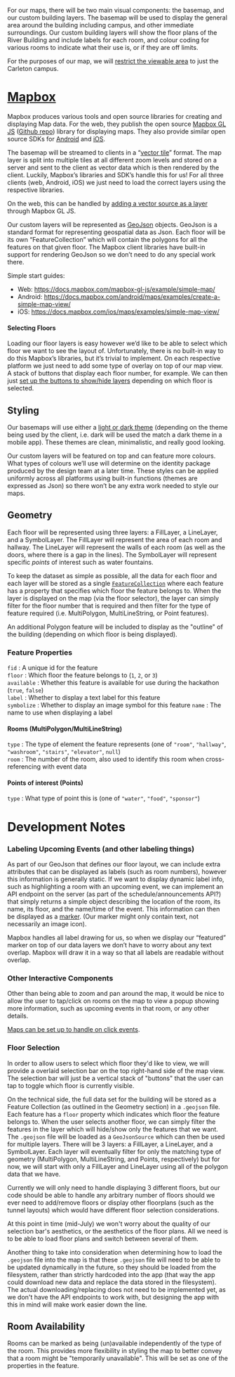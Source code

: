 For our maps, there will be two main visual components: the basemap, and our custom building layers. The basemap will be used to display the general area around the building including campus, and other immediate surroundings. Our custom building layers will show the floor plans of the River Building and include labels for each room, and colour coding for various rooms to indicate what their use is, or if they are off limits. 

For the purposes of our map, we will [restrict the viewable area](https://docs.mapbox.com/mapbox-gl-js/example/restrict-bounds/) to just the Carleton campus.

# [Mapbox](https://www.mapbox.com/)

Mapbox produces various tools and open source libraries for creating and displaying Map data. For the web, they publish the open source [Mapbox GL JS](https://docs.mapbox.com/mapbox-gl-js/overview/) ([Github repo](https://github.com/mapbox/mapbox-gl-js)) library for displaying maps. They also provide similar open source SDKs for [Android](https://docs.mapbox.com/android/maps/overview/) and [iOS](https://docs.mapbox.com/ios/maps/overview/).

The basemap will be streamed to clients in a “[vector tile](https://docs.mapbox.com/vector-tiles/reference/)” format. The map layer is split into multiple tiles at all different zoom levels and stored on a server and sent to the client as vector data which is then rendered by the client. Luckily, Mapbox’s libraries and SDK’s handle this for us! For all three clients (web, Android, iOS) we just need to load the correct layers using the respective libraries.

On the web, this can be handled by [adding a vector source as a layer](https://docs.mapbox.com/mapbox-gl-js/example/vector-source/) through Mapbox GL JS.

Our custom layers will be represented as [GeoJson](https://geojson.org/) objects. GeoJson is a standard format for representing geospatial data as Json. Each floor will be its own “FeatureCollection” which will contain the polygons for all the features on that given floor. The Mapbox client libraries have built-in support for rendering GeoJson so we don’t need to do any special work there.

Simple start guides:  
- Web: https://docs.mapbox.com/mapbox-gl-js/example/simple-map/
- Android: https://docs.mapbox.com/android/maps/examples/create-a-simple-map-view/
- iOS: https://docs.mapbox.com/ios/maps/examples/simple-map-view/

#### Selecting Floors

Loading our floor layers is easy however we’d like to be able to select which floor we want to see the layout of. Unfortunately, there is no built-in way to do this Mapbox’s libraries, but it’s trivial to implement. 
On each respective platform we just need to add some type of overlay on top of our map view. A stack of buttons that display each floor number, for example. We can then just [set up the buttons to show/hide layers](https://docs.mapbox.com/mapbox-gl-js/example/toggle-layers/) depending on which floor is selected.

## Styling

Our basemaps will use either a [light or dark theme](https://www.mapbox.com/maps/light-dark/) (depending on the theme being used by the client, i.e. dark will be used the match a dark theme in a mobile app). These themes are clean, minimalistic, and really good looking.

Our custom layers will be featured on top and can feature more colours. What types of colours we’ll use will determine on the identity package produced by the design team at a later time.
These styles can be applied uniformly across all platforms using built-in functions (themes are expressed as Json) so there won’t be any extra work needed to style our maps.

## Geometry

Each floor will be represented using three layers: a FillLayer, a LineLayer, and a SymbolLayer. The FillLayer will represent the area of each room and hallway. The LineLayer will represent the walls of each room (as well as the doors, where there is a gap in the lines). The SymbolLayer will represent specific *points* of interest such as water fountains. 

To keep the dataset as simple as possible, all the data for each floor and each layer will be stored as a single [`FeatureCollection`](http://wiki.geojson.org/GeoJSON_draft_version_6#FeatureCollection) where each feature has a property that specifies which floor the feature belongs to. When the layer is displayed on the map (via the floor selector), the layer can simply filter for the floor number that is required and then filter for the type of feature required (i.e. MultiPolygon, MultiLineString, or Point features).

An additional Polygon feature will be included to display as the "outline" of the building (depending on which floor is being displayed).

### Feature Properties
`fid` : A unique id for the feature  
`floor` : Which floor the feature belongs to (`1`, `2`, or `3`)  
`available` : Whether this feature is available for use during the hackathon (`true`, `false`)  
`label` : Whether to display a text label for this feature  
`symbolize` : Whether to display an image symbol for this feature
`name` : The name to use when displaying a label

#### Rooms (MultiPolygon/MultiLineString)
`type` : The type of element the feature represents (one of `"room"`, `"hallway"`, `"washroom"`, `"stairs"`, `"elevator"`, `null`)  
`room` : The number of the room, also used to identify this room when cross-referencing with event data  

#### Points of interest (Points)
`type` : What type of point this is (one of `"water"`, `"food"`, `"sponsor"`)  

# Development Notes

### Labeling Upcoming Events (and other labeling things)

As part of our GeoJson that defines our floor layout, we can include extra attributes that can be displayed as labels (such as room numbers), however this information is generally static. If we want to display dynamic label info, such as highlighting a room with an upcoming event, we can implement an API endpoint on the server (as part of the schedule/announcements API?) that simply returns a simple object describing the location of the room, its name, its floor, and the name/time of the event. This information can then be displayed as a [marker](https://docs.mapbox.com/help/tutorials/markers/). (Our marker might only contain text, not necessarily an image icon).

Mapbox handles all label drawing for us, so when we display our “featured” marker on top of our data layers we don’t have to worry about any text overlap. Mapbox will draw it in a way so that all labels are readable without overlap.

### Other Interactive Components

Other than being able to zoom and pan around the map, it would be nice to allow the user to tap/click on rooms on the map to view a popup showing more information, such as upcoming events in that room, or any other details.

[Maps can be set up to handle on click events](https://docs.mapbox.com/mapbox-gl-js/example/polygon-popup-on-click/).

### Floor Selection

In order to allow users to select which floor they'd like to view, we will provide a overlaid selection bar on the top right-hand side of the map view. The selection bar will just be a vertical stack of "buttons" that the user can tap to toggle which floor is currently visible. 

On the technical side, the full data set for the building will be stored as a Feature Collection (as outlined in the Geometry section) in a `.geojson` file. Each feature has a `floor` property which indicates which floor the feature belongs to. When the user selects another floor, we can simply filter the features in the layer which will hide/show only the features that we want. The `.geojson` file will be loaded as a `GeoJsonSource` which can then be used for multiple layers. There will be 3 layers: a FillLayer, a LineLayer, and a SymbolLayer. Each layer will eventually filter for only the matching type of geometry (MultiPolygon, MultiLineString, and Points, respectively) but for now, we will start with only a FillLayer and LineLayer using all of the polygon data that we have.

Currently we will only need to handle displaying 3 different floors, but our code should be able to handle any arbitrary number of floors should we ever need to add/remove floors or display other floorplans (such as the tunnel layouts) which would have different floor selection considerations. 

At this point in time (mid-July) we won't worry about the quality of our selection bar's aesthetics, or the aesthetics of the floor plans. All we need is to be able to load floor plans and switch between several of them.

Another thing to take into consideration when determining how to load the `.geojson` file into the map is that these `.geojson` file will need to be able to be updated dynamically in the future, so they should be loaded from the filesystem, rather than strictly hardcoded into the app (that way the app could download new data and replace the data stored in the filesystem). The actual downloading/replacing does not need to be implemented yet, as we don't have the API endpoints to work with, but designing the app with this in mind will make work easier down the line. 

## Room Availability

Rooms can be marked as being (un)available independently of the type of the room. This provides more flexibility in styling the map to better convey that a room might be "temporarily unavailable". This will be set as one of the properties in the feature. 